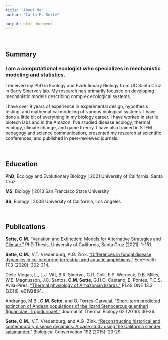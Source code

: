 ```yaml
---
title: "About Me"
author: "Carla M. Sette"

output: html_document
---
```

<p>&nbsp;</p>
## Summary ##
### I am a computational ecologist who specializes in mechanistic modeling and statistics.
I received my PhD in Ecology and Evolutionary Biology from UC Santa Cruz in Barry Sinervo's lab. My research has primarily focused on developing mechanistic models describing complex ecological systems.

I have over 9 years of experience in experimental design, hypothesis testing, and mathematical modeling of various biological systems. I have done a little bit of everything in my biology career. I have worked in sterile biotech labs  and in the Amazon. I've studied disease ecology, thermal ecology, climate change, and game theory. I have also trained in STEM pedagogy and science communication, presented my research at scientific conferences, and published in peer-reviewed journals. 

<p>&nbsp;</p>
## Education ##
**PhD**, Ecology and Evolutionary Biology | 2021
University of California, Santa Cruz

**MS**, Biology | 2013
San Francisco State University

**BS**, Biology | 2008
University of California, Los Angeles

<p>&nbsp;</p>
## Publications ##
**Sette, C.M.** ["Variation and Extinction: Models for Alternative Strategies and Climate."](https://escholarship.org/content/qt5mw8939m/qt5mw8939m.pdf) PhD Thesis, University of California, Santa Cruz (2021): 1-151.

**Sette, C.M.**, V.T. Vredenburg, A.G. Zink. ["Differences in fungal disease dynamics in co-occurring terrestrial and aquatic amphibians."](https://link.springer.com/article/10.1007/s10393-020-01501-z) EcoHealth 17.3 (2020): 302-314.

Diele-Viegas, L., L.J. Vitt, B.R. Sinervo, G.R. Colli, F.P. Werneck, D.B. Miles, W.E. Magnusson, J.C. Santos, **C.M. Sette**, G.H.O. Caetano, E. Pontes, T.C.S. Ávila-Pires. [“Thermal physiology of Amazonian lizards."](https://journals.plos.org/plosone/article?id=10.1371/journal.pone.0192834) PLoS ONE 13.3 (2018): e0192834.

Andrango, M.B., **C.M. Sette**, and O. Torres-Carvajal. ["Short-term predicted extinction of Andean populations of the lizard Stenocercus guentheri (Iguanidae: Tropidurinae)."](https://www.sciencedirect.com/science/article/abs/pii/S0306456515302011) Journal of Thermal Biology 62 (2016): 30-36. 

**Sette, C.M.**, V.T. Vredenburg, and A.G. Zink. ["Reconstructing historical and contemporary disease dynamics: A case study using the California slender salamander."](https://www.sciencedirect.com/science/article/abs/pii/S0006320715300896) Biological Conservation 192 (2015): 20-29.

